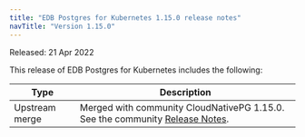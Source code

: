 ```yaml
---
title: "EDB Postgres for Kubernetes 1.15.0 release notes"
navTitle: "Version 1.15.0"
---
```


Released: 21 Apr 2022

This release of EDB Postgres for Kubernetes includes the following:

| Type           | Description                                                                                                                        |
| -------------- | ---------------------------------------------------------------------------------------------------------------------------------- |
| Upstream merge | Merged with community CloudNativePG 1.15.0. See the community [Release Notes](https://cloudnative-pg.io/documentation/1.15/release_notes/v1.15/). |


